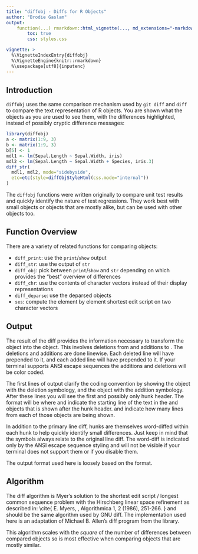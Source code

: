 ```yaml
---
title: "diffobj - Diffs for R Objects"
author: "Brodie Gaslam"
output:
    function(...) rmarkdown::html_vignette(..., md_extensions="-markdown_in_html_blocks"):
        toc: true
        css: styles.css

vignette: >
  %\VignetteIndexEntry{diffobj}
  %\VignetteEngine{knitr::rmarkdown}
  %\usepackage[utf8]{inputenc}
---
```


## Introduction

`diffobj` uses the same comparison mechanism used by `git diff` and `diff` to compare the text representation of R objects.  You are shown what the objects as you are used to see them, with the differences highlighted, instead of possibly cryptic difference messages:

```r
library(diffobj)
a <- matrix(1:9, 3)
b <- matrix(1:9, 3)
b[5] <- 1
mdl1 <- lm(Sepal.Length ~ Sepal.Width, iris)
mdl2 <- lm(Sepal.Length ~ Sepal.Width + Species, iris.3)
diff_str(
  mdl1, mdl2, mode="sidebyside",
  etc=etc(style=diffObjStyleHtml(css.mode="internal"))
)
```

The `diffobj` functions were written originally to compare unit test results and quickly identify the nature of test regressions.  They work best with small objects or objects that are mostly alike, but can be used with other objects too.

## Function Overview

There are a variety of related functions for comparing objects:

* `diff_print`: use the `print`/`show` output
* `diff_str`: use the output of `str`
* `diff_obj`: pick between `print`/`show` and `str` depending on which provides the "best" overview of differences
* `diff_chr`: use the contents of character vectors instead of their display representations
* `diff_deparse`: use the deparsed objects
* `ses`: compute the element by element shortest edit script on two character vectors

## Output

The result of the diff provides the information necessary to transform the
\code{target} object into the \code{current} object.  This involves deletions
from and additions to \code{target}.  The deletions and additions are done
linewise.  Each deleted line will have \code{- } prepended to it, and each
added line will have \code{+ } prepended to it.  If your terminal supports
ANSI escape sequences the additions and deletions will be color coded.

The first lines of output clarify the coding convention by showing the
\code{target} object with the deletion symbology, and the \code{current}
object with the addition symbology.  After these lines you will see the
first and possibly only hunk header.  The format will be \code{@@ x,y z,w @@}
where \code{x} and \code{z} indicate the starting line of the text in
the \code{target} and \code{current} objects that is shown after the hunk
header.  \code{y} and \code{w} indicate how many lines from each of those
objects are being shown.

In addition to the primary line diff, hunks are themselves word-diffed within
each hunk to help quickly identify small differences.  Just keep in mind that
the \code{+-} symbols always relate to the original line diff.  The
word-diff is indicated only by the ANSI escape sequence styling and will not
be visible if your terminal does not support them or if you disable them.

The output format used here is loosely based on the \code{git diff} format.

## Algorithm

The diff algorithm is Myer's solution to the shortest edit script /
longest common sequence problem with the Hirschberg linear space refinement
as described in:
\cite{
E. Myers, \dQuote{An O(ND) Difference Algorithm and Its Variations},
Algorithmica 1, 2 (1986), 251-266.
\url{http://www.cs.arizona.edu/people/gene/PAPERS/diff.ps}
}
and should be the same algorithm used by GNU diff.  The implementation
used here is an adaptation of Michael B. Allen's diff program from the
\href{
   http://www.ioplex.com/~miallen/libmba/dl/libmba-0.9.1.tar.gz
}{\code{libmba}} \code{C} library.

This algorithm scales with the _square_ of the number of differences
between compared objects so is most effective when comparing objects
that are mostly similar.
